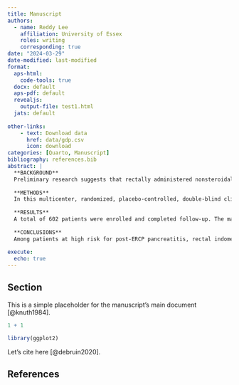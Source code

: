 ```yaml
---
title: Manuscript
authors:
  - name: Reddy Lee
    affiliation: University of Essex
    roles: writing
    corresponding: true
date: "2024-03-29"
date-modified: last-modified
format: 
  aps-html:
    code-tools: true
  docx: default
  aps-pdf: default
  revealjs: 
    output-file: test1.html
  jats: default
  
other-links:
    - text: Download data
      href: data/gdp.csv
      icon: download
categories: [Quarto, Manuscript]
bibliography: references.bib
abstract: |
  **BACKGROUND**
  Preliminary research suggests that rectally administered nonsteroidal antiinflammatory drugs may reduce the incidence of pancreatitis after endoscopic retrograde cholangiopancreatography (ERCP).
  
  **METHODS**
  In this multicenter, randomized, placebo-controlled, double-blind clinical trial, we assigned patients at elevated risk for post-ERCP pancreatitis to receive a single dose of rectal indomethacin or placebo immediately after ERCP. Patients were determined to be at high risk on the basis of validated patient- and procedure-related risk factors. The primary outcome was post-ERCP pancreatitis, which was defined as new upper abdominal pain, an elevation in pancreatic enzymes to at least three times the upper limit of the normal range 24 hours after the procedure, and hospitalization for at least 2 nights.
  
  **RESULTS**
  A total of 602 patients were enrolled and completed follow-up. The majority of patients (82%) had a clinical suspicion of sphincter of Oddi dysfunction. Post-ERCP pancreatitis developed in 27 of 295 patients (9.2%) in the indomethacin group and in 52 of 307 patients (16.9%) in the placebo group (P=0.005). Moderate-to-severe pancreatitis developed in 13 patients (4.4%) in the indomethacin group and in 27 patients (8.8%) in the placebo group (P=0.03).
  
  **CONCLUSIONS**
  Among patients at high risk for post-ERCP pancreatitis, rectal indomethacin significantly reduced the incidence of the condition. (Funded by the National Institutes of Health; ClinicalTrials.gov number, NCT00820612. opens in new tab.)
  
execute:
  echo: true
---
```


## Section

This is a simple placeholder for the manuscript's main document [@knuth1984].

```r
1 + 1
```

```r
library(ggplot2)
```

Let's cite here [@debruin2020].

## References
